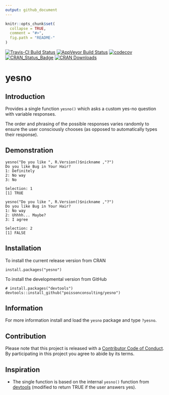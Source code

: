 ```yaml
---
output: github_document
---
```


<!-- README.md is generated from README.Rmd. Please edit that file -->

```r
knitr::opts_chunk$set(
  collapse = TRUE,
  comment = "#>",
  fig.path = "README-"
)
```

[![Travis-CI Build Status](https://travis-ci.org/poissonconsulting/yesno.svg?branch=master)](https://travis-ci.org/poissonconsulting/yesno)
[![AppVeyor Build Status](https://ci.appveyor.com/api/projects/status/github/poissonconsulting/yesno?branch=master&svg=true)](https://ci.appveyor.com/project/poissonconsulting/yesno)
[![codecov](https://codecov.io/gh/poissonconsulting/yesno/branch/master/graph/badge.svg)](https://codecov.io/gh/poissonconsulting/yesno)
[![CRAN_Status_Badge](http://www.r-pkg.org/badges/version/yesno)](https://cran.r-project.org/package=yesno)
[![CRAN Downloads](http://cranlogs.r-pkg.org/badges/grand-total/yesno)](https://cran.r-project.org/package=yesno)

# yesno

## Introduction

Provides a single function `yesno()` which asks a custom yes-no question with variable responses.

The order and phrasing of the possible responses varies randomly to ensure the user consciously chooses (as opposed to automatically types their response).

## Demonstration

```
yesno("Do you like ", R.Version()$nickname ,"?")
Do you like Bug in Your Hair?
1: Definitely
2: No way
3: No

Selection: 1
[1] TRUE

yesno("Do you like ", R.Version()$nickname ,"?")
Do you like Bug in Your Hair?
1: No way
2: Uhhhh... Maybe?
3: I agree

Selection: 2
[1] FALSE
```

## Installation

To install the current release version from CRAN
```
install.packages("yesno")
```

To install the developmental version from GitHub
```
# install.packages("devtools")
devtools::install_github("poissonconsulting/yesno")
```

## Information

For more information install and load the `yesno` package and type `?yesno`.

## Contribution

Please note that this project is released with a [Contributor Code of Conduct](CONDUCT.md). 
By participating in this project you agree to abide by its terms.

## Inspiration

- The single function is based on the internal `yesno()` function from [devtools](https://github.com/hadley/devtools) (modified to return TRUE if the user answers yes).
